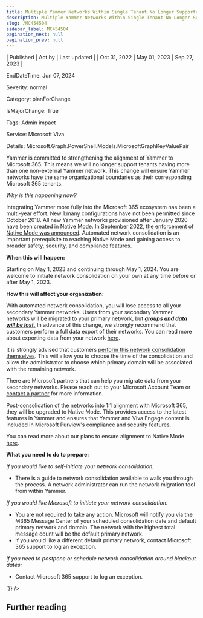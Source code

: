 ```yaml
---
title: Multiple Yammer Networks Within Single Tenant No Longer Supported (1 -Many Mode)
description: Multiple Yammer Networks Within Single Tenant No Longer Supported (1 -Many Mode)
slug: /MC454504
sidebar_label: MC454504
pagination_next: null
pagination_prev: null
---
```



| Published | Act by | Last updated |
| Oct 31, 2022 | May 01, 2023 | Sep 27, 2023 |

EndDateTime: Jun 07, 2024

Severity: normal

Category: planForChange

IsMajorChange: True

Tags: Admin impact

Service: Microsoft Viva

Details: Microsoft.Graph.PowerShell.Models.MicrosoftGraphKeyValuePair

<div dangerouslySetInnerHTML={{__html:`
<p>Yammer is committed to strengthening the alignment of Yammer to Microsoft 365. This means we will no longer support tenants having more than one non-external Yammer network. This change will ensure Yammer networks have the same organizational boundaries as their corresponding Microsoft 365 tenants.
</p><p><i>Why is this happening now?
</i></p><p>Integrating Yammer more fully into the Microsoft 365 ecosystem has been a multi-year effort. New 1:many configurations have not been permitted since October 2018. All new Yammer networks provisioned after January 2020 have been created in Native Mode. In September 2022, <a href="https://techcommunity.microsoft.com/t5/yammer-blog/non-native-and-hybrid-yammer-networks-are-being-upgraded/ba-p/3612915" target="_blank">the enforcement of Native Mode was announced</a>. Automated network consolidation is an important prerequisite to reaching Native Mode and gaining access to broader safety, security, and compliance features. 
</p><p><b>When this will happen:</b>
</p><p>Starting on May 1, 2023 and continuing through May 1, 2024. You are welcome to initiate network consolidation on your own at any time before or after May 1, 2023.
</p><p><b>How this will affect your organization:</b>
</p><p>With automated network consolidation, you will lose access to all your secondary Yammer networks. Users from your secondary Yammer networks will be migrated to your primary network, but <b><i><u>groups and data will be lost.</u></i></b> In advance of this change, we strongly recommend that customers perform a full data export of their networks. You can read more about exporting data from your network <a href="https://docs.microsoft.com/yammer/manage-security-and-compliance/export-yammer-enterprise-data" target="_blank">here</a>.
</p><p>It is strongly advised that customers <a href="https://docs.microsoft.com/yammer/configure-your-yammer-network/faq-consolidate-multiple-yammer-networks" target="_blank">perform this network consolidation themselves</a>.  This will allow you to choose the time of the consolidation and allow the administrator to choose which primary domain will be associated with the remaining network.
</p><p>There are Microsoft partners that can help you migrate data from your secondary networks. Please reach out to your Microsoft Account Team or <a href="https://products.office.com/yammer/partners" target="_blank">contact a partner</a> for more information.
</p><p>Post-consolidation of the networks into 1:1 alignment with Microsoft 365, they will be upgraded to Native Mode. This provides access to the latest features in Yammer and ensures that Yammer and Viva Engage content is included in Microsoft Purview's compliance and security features.
</p><p>You can read more about our plans to ensure alignment to Native Mode <a href="https://techcommunity.microsoft.com/t5/yammer-blog/non-native-and-hybrid-yammer-networks-are-being-upgraded/ba-p/3612915" target="_blank">here</a>.
</p><p><b>What you need to do to prepare:</b>
</p><p><i>If you would like to self-initiate your network consolidation:
</i></p><ul><li>There is a guide to network consolidation available to walk you through the process. A network administrator can run the network migration tool from within Yammer.
</li></ul><p><i>If you would like Microsoft to initiate your network consolidation:
</i></p><ul><li>You are not required to take any action. Microsoft will notify you via the M365 Message Center of your scheduled consolidation date and default primary network and domain. The network with the highest total message count will be the default primary network. 
</li><li>If you would like a different default primary network, contact Microsoft 365 support to log an exception.
</li></ul><p><i>If you need to postpone or schedule network consolidation around blackout dates:
</i></p><ul><li>Contact Microsoft 365 support to log an exception.  
</li></ul>
`}} />

## Further reading
